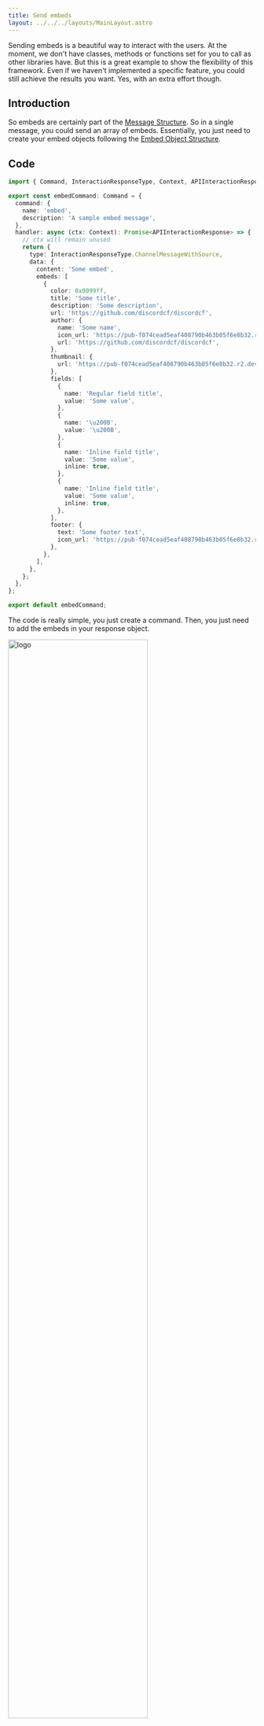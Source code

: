 ```yaml
---
title: Send embeds
layout: ../../../layouts/MainLayout.astro
---
```


Sending embeds is a beautiful way to interact with the users.
At the moment, we don't have classes, methods or functions set for you to call as other libraries have.
But this is a great example to show the flexibility of this framework.
Even if we haven't implemented a specific feature, you
could still achieve the results you want. Yes, with an extra effort though.

## Introduction

So embeds are certainly part of the [Message Structure](https://discord.com/developers/docs/resources/channel#message-object-message-structure). So in a single message, you could send an array of embeds.
Essentially, you just need to create your embed objects following the [Embed Object Structure](https://discord.com/developers/docs/resources/channel#embed-object).

## Code

```typescript
import { Command, InteractionResponseType, Context, APIInteractionResponse } from '@discordcf/framework';

export const embedCommand: Command = {
  command: {
    name: 'embed',
    description: 'A sample embed message',
  },
  handler: async (ctx: Context): Promise<APIInteractionResponse> => {
    // ctx will remain unused
    return {
      type: InteractionResponseType.ChannelMessageWithSource,
      data: {
        content: 'Some embed',
        embeds: [
          {
            color: 0x0099ff,
            title: 'Some title',
            description: 'Some description',
            url: 'https://github.com/discordcf/discordcf',
            author: {
              name: 'Some name',
              icon_url: 'https://pub-f074cead5eaf408790b463b05f6e8b32.r2.dev/discordcf/logo.png',
              url: 'https://github.com/discordcf/discordcf',
            },
            thumbnail: {
              url: 'https://pub-f074cead5eaf408790b463b05f6e8b32.r2.dev/discordcf/logo.png',
            },
            fields: [
              {
                name: 'Regular field title',
                value: 'Some value',
              },
              {
                name: '\u200B',
                value: '\u200B',
              },
              {
                name: 'Inline field title',
                value: 'Some value',
                inline: true,
              },
              {
                name: 'Inline field title',
                value: 'Some value',
                inline: true,
              },
            ],
            footer: {
              text: 'Some footer text',
              icon_url: 'https://pub-f074cead5eaf408790b463b05f6e8b32.r2.dev/discordcf/logo.png',
            },
          },
        ],
      },
    };
  },
};

export default embedCommand;
```

The code is really simple, you just create a command. Then, you just need to add the embeds in your response object.

<div class="flex justify-center">
    <img src="/deferred-message.png" alt="logo" width="75%" />
</div>

